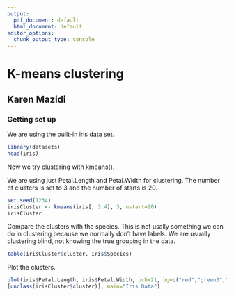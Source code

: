```yaml
---
output:
  pdf_document: default
  html_document: default
editor_options: 
  chunk_output_type: console
---
```

# K-means clustering
## Karen Mazidi



### Getting set up

We are using the built-in iris data set.

```r
library(datasets)
head(iris)
```

Now we try clustering with kmeans().

We are using just Petal.Length and Petal.Width for clustering. The number of clusters is set to 3 and the number of starts is 20.


```r
set.seed(1234)
irisCluster <- kmeans(iris[, 3:4], 3, nstart=20)
irisCluster

```

Compare the clusters with the species. This is not usally something we can do in clustering because we normally don't have labels. We are usually clustering blind, not knowing the true grouping in the data. 

```r
table(irisCluster$cluster, iris$Species)

```

Plot the clusters.

```r

plot(iris$Petal.Length, iris$Petal.Width, pch=21, bg=c("red","green3","blue")
[unclass(irisCluster$cluster)], main="Iris Data")
```




